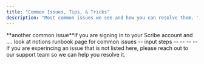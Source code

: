 ```yaml
---
title: "Common Issues, Tips, & Tricks"
description: "Most common issues we see and how you can resolve them. "
---
```


<Accordion title="One-Time Accessibility Issues" icon="flag-pennant">
  <Steps>
    <Step title="New Step">
      **another common issue**If you are signing in to your Scribe account and ....
    </Step>
    <Step title="New Step">
      look at notions runbook page for common issues
    </Step>
    <Step title="New Step">
      -- input steps
    </Step>
  </Steps>
</Accordion>

<Accordion title="Common Issue" icon="flag-pennant" iconType="regular">
  <Steps>
    <Step title="New Step">
      --
    </Step>
    <Step title="New Step">
      --
    </Step>
  </Steps>
</Accordion>

<Accordion title="Common Issue" icon="flag-pennant">
  <Steps>
    <Step title="New Step">
      --
    </Step>
    <Step title="New Step">
      --
    </Step>
  </Steps>
</Accordion>

<Tip>
  If you are experincing an issue that is not listed here, please reach out to our support team so we can help you resolve it.
</Tip>